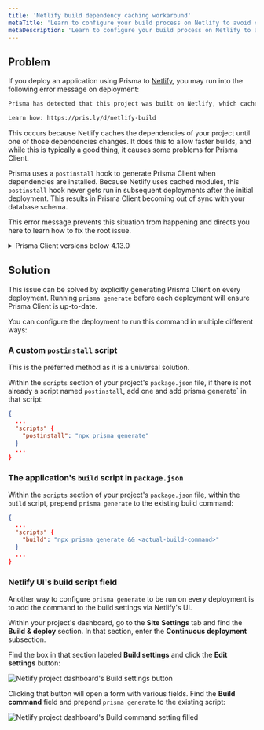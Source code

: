 ```yaml
---
title: 'Netlify build dependency caching workaround'
metaTitle: 'Learn to configure your build process on Netlify to avoid caching-related problems'
metaDescription: 'Learn to configure your build process on Netlify to avoid caching-related problems'
---
```


## Problem

If you deploy an application using Prisma to [Netlify](https://netlify.com/), you may run into the following error message on deployment:

```sh
Prisma has detected that this project was built on Netlify, which caches dependencies. This leads to an outdated Prisma Client because Prisma's auto-generation isn't triggered. To fix this, make sure to run the \`prisma generate\` command during the build process.

Learn how: https://pris.ly/d/netlify-build
```

This occurs because Netlify caches the dependencies of your project until one of those dependencies changes. It does this to allow faster builds, and while this is typically a good thing, it causes some problems for Prisma Client.

Prisma uses a `postinstall` hook to generate Prisma Client when dependencies are installed. Because Netlify uses cached modules, this `postinstall` hook never gets run in subsequent deployments after the initial deployment. This results in Prisma Client becoming out of sync with your database schema.

This error message prevents this situation from happening and directs you here to learn how to fix the root issue.

<details><summary>Prisma Client versions below 4.13.0</summary>

On Prisma Client versions lower than 4.13.0, you may encounter error messages that look like the following:

```
// 1: When adding a field:
Unknown arg `name` in data.name for type UserCreateInput. Did you mean `nick`?

// 2: When removing a field:
Invalid `prisma.user.create()` invocation: The column `User.name` does not exist in the current database.

// 3: When a model was removed/renamed
Invalid `prisma.user.deleteMany()` invocation: The table `public.User` does not exist in the current database.

// 4: When a model was added
Cannot read properties of undefined (reading 'create')
```

The solutions described in this guide are meant to solve these problems.

</details>

## Solution

This issue can be solved by explicitly generating Prisma Client on every deployment. Running `prisma generate` before each deployment will ensure Prisma Client is up-to-date.

You can configure the deployment to run this command in multiple different ways:

### A custom `postinstall` script

<Admonition type="info">

This is the preferred method as it is a universal solution.

</Admonition>

Within the `scripts` section of your project's `package.json` file, if there is not already a script named `postinstall`, add one and add prisma generate` in that script:

```json highlight=4;add
{
  ...
  "scripts" {
    "postinstall": "npx prisma generate"
  }
  ...
}
```

### The application's `build` script in `package.json`

Within the `scripts` section of your project's `package.json` file, within the `build` script, prepend `prisma generate` to the existing build command:

```json highlight=4;add
{
  ...
  "scripts" {
    "build": "npx prisma generate && <actual-build-command>"
  }
  ...
}
```

### Netlify UI's build script field

Another way to configure `prisma generate` to be run on every deployment is to add the command to the build settings via Netlify's UI.

Within your project's dashboard, go to the **Site Settings** tab and find the **Build & deploy** section. In that section, enter the **Continuous deployment** subsection.

Find the box in that section labeled **Build settings** and click the **Edit settings** button:

![Netlify project dashboard's Build settings button](./netlify-edit-settings.png)

Clicking that button will open a form with various fields. Find the **Build command** field and prepend `prisma generate` to the existing script:

![Netlify project dashboard's Build command setting filled](./netlify-build-command-filled.png)
